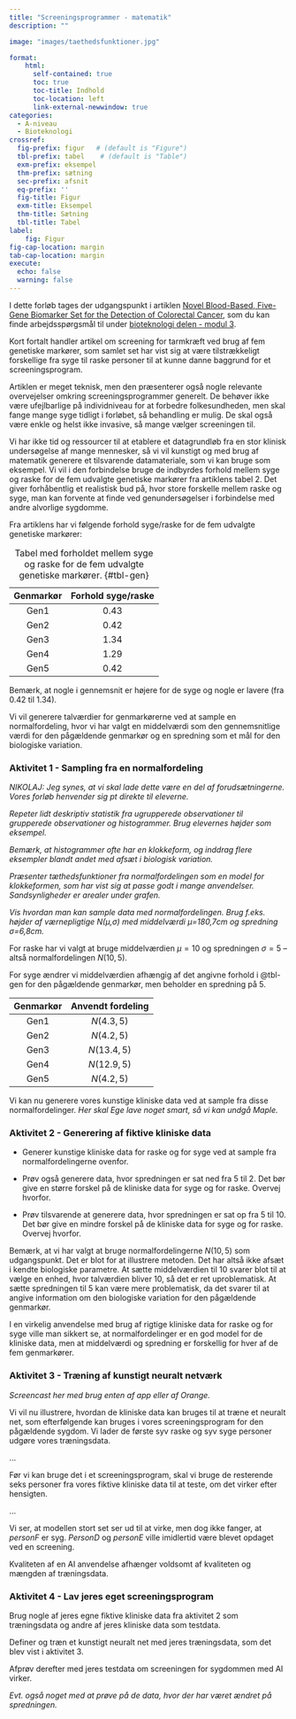 ```yaml
---
title: "Screeningsprogrammer - matematik"
description: ""

image: "images/taethedsfunktioner.jpg"

format:
    html: 
      self-contained: true
      toc: true
      toc-title: Indhold
      toc-location: left
      link-external-newwindow: true
categories:
  - A-niveau
  - Bioteknologi
crossref:
  fig-prefix: figur   # (default is "Figure")
  tbl-prefix: tabel    # (default is "Table")
  exm-prefix: eksempel
  thm-prefix: sætning
  sec-prefix: afsnit
  eq-prefix: ''
  fig-title: Figur
  exm-title: Eksempel
  thm-title: Sætning
  tbl-title: Tabel
label:
    fig: Figur
fig-cap-location: margin
tab-cap-location: margin
execute:
  echo: false
  warning: false
---
```


I dette forløb tages der udgangspunkt i artiklen [Novel Blood-Based, Five-Gene Biomarker Set for the Detection of Colorectal Cancer](https://aacrjournals.org/clincancerres/article/14/2/455/196149/Novel-Blood-Based-Five-Gene-Biomarker-Set-for-the), som du kan finde arbejdsspørgsmål til under [bioteknologi delen - modul 3](screeningsprogrammer_bioteknologi.qmd).

Kort fortalt handler artikel om screening for tarmkræft ved brug af fem genetiske markører, som samlet set har vist sig at være tilstrækkeligt forskellige fra syge til raske personer til at kunne danne baggrund for et screeningsprogram. 

Artiklen er meget teknisk, men den præsenterer også nogle relevante overvejelser omkring screeningsprogrammer generelt. De behøver ikke være ufejlbarlige på individniveau for at forbedre folkesundheden, men skal fange mange syge tidligt i forløbet, så behandling er mulig. De skal også være enkle og helst ikke invasive, så mange vælger screeningen til.

Vi har ikke tid og ressourcer til at etablere et datagrundløb fra en stor klinisk undersøgelse af mange mennesker, så vi vil kunstigt og med brug af matematik generere et tilsvarende datamateriale, som vi kan bruge som eksempel. Vi vil i den forbindelse bruge de indbyrdes forhold mellem syge og raske for de fem udvalgte genetiske markører fra artiklens tabel 2. Det giver forhåbentlig et realistisk bud på, hvor store forskelle mellem raske og syge, man kan forvente at finde ved genundersøgelser i forbindelse med andre alvorlige sygdomme.

Fra artiklens har vi følgende forhold syge/raske for de fem udvalgte genetiske markører:

|Genmarkør |Forhold syge/raske |
|:---:|:---:|
| Gen1 | $0.43$ |
| Gen2 | $0.42$ |                           
| Gen3 | $1.34$ |                           
| Gen4 | $1.29$ |
| Gen5 | $0.42$ |

: Tabel med forholdet mellem syge og raske for de fem udvalgte genetiske markører. {#tbl-gen}

Bemærk, at nogle i gennemsnit er højere for de syge og nogle er lavere (fra $0.42$ til $1.34$).

Vi vil generere talværdier for genmarkørerne ved at sample en normalfordeling, hvor vi har valgt en middelværdi som den gennemsnitlige værdi for den pågældende genmarkør og en spredning som et mål for den biologiske variation.

::: {.callout-note collapse="true" appearance="minimal"}
### Aktivitet 1 - Sampling fra en normalfordeling

*NIKOLAJ: Jeg synes, at vi skal  lade dette være en del af forudsætningerne. Vores forløb henvender sig pt direkte til eleverne.*

*Repeter lidt deskriptiv statistik fra ugrupperede observationer til grupperede observationer og histogrammer. Brug elevernes højder som eksempel.*

*Bemærk, at histogrammer ofte har en klokkeform, og inddrag flere eksempler blandt andet med afsæt i biologisk variation.*

*Præsenter tæthedsfunktioner fra normalfordelingen som en model for klokkeformen, som har vist sig at passe godt i mange anvendelser. Sandsynligheder er arealer under grafen.*

*Vis hvordan man kan sample data med normalfordelingen. Brug f.eks. højder af værnepligtige N(μ,σ) med middelværdi μ=180,7cm og spredning σ=6,8cm.*

For raske har vi valgt at bruge middelværdien $\mu=10$ og spredningen $\sigma=5$ -- altså normalfordelingen $N(10,5)$. 

For syge ændrer vi middelværdien afhængig af det angivne forhold i @tbl-gen for den pågældende genmarkør, men beholder en spredning på $5$. 

|Genmarkør |Anvendt fordeling |
|:---:|:---:|
| Gen1 | $N(4.3,5)$ |
| Gen2 | $N(4.2,5)$ |                           
| Gen3 | $N(13.4,5)$ |                           
| Gen4 | $N(12.9,5)$ |
| Gen5 | $N(4.2,5)$ |

Vi kan nu generere vores kunstige kliniske data ved at sample fra disse normalfordelinger. 
*Her skal Ege lave noget smart, så vi kan undgå Maple.* 

:::

::: {.callout-note collapse="true" appearance="minimal"}
### Aktivitet 2 - Generering af fiktive kliniske data

- Generer kunstige kliniske data for raske og for syge ved at sample fra normalfordelingerne ovenfor.

- Prøv også generere data, hvor spredningen er sat ned fra $5$ til $2$. Det bør give en større forskel på de kliniske data for syge og for raske. Overvej hvorfor.

- Prøv tilsvarende at generere data, hvor spredningen er sat op fra $5$ til $10$. Det bør give en mindre forskel på de kliniske data for syge og for raske. Overvej hvorfor.


Bemærk, at vi har valgt at bruge normalfordelingerne $N(10,5)$ som udgangspunkt. Det er blot for at illustrere metoden. Det har altså ikke afsæt i kendte biologiske parametre. At sætte middelværdien til $10$ svarer blot til at vælge en enhed, hvor talværdien bliver $10$, så det er ret uproblematisk. At sætte spredningen til $5$ kan være mere problematisk, da det svarer til at angive information om den biologiske variation for den pågældende genmarkør. 

I en virkelig anvendelse med brug af rigtige kliniske data for raske og for syge ville man sikkert se, at normalfordelinger er en god model for de kliniske data, men at middelværdi og spredning er forskellig for hver af de fem genmarkører.

:::

::: {.callout-note collapse="true" appearance="minimal"}
### Aktivitet 3 - Træning af kunstigt neuralt netværk

*Screencast her med brug enten af app eller af Orange.* 

Vi vil nu illustrere, hvordan de kliniske data kan bruges til at træne et neuralt net, som efterfølgende kan bruges i vores screeningsprogram for den pågældende sygdom. Vi lader de første syv raske og syv syge personer udgøre vores træningsdata. 

...

Før vi kan bruge det i et screeningsprogram, skal vi bruge de resterende seks personer fra vores fiktive kliniske data til at teste, om det virker efter hensigten. 

...

Vi ser, at modellen stort set ser ud til at virke, men dog ikke fanger, at *personF* er syg. *PersonD* og *personE* ville imidlertid være blevet opdaget ved en screening.

Kvaliteten af en AI anvendelse afhænger voldsomt af kvaliteten og mængden af træningsdata.


:::


::: {.callout-note collapse="true" appearance="minimal"}
### Aktivitet 4 - Lav jeres eget screeningsprogram

Brug nogle af jeres egne fiktive kliniske data fra aktivitet 2 som træningsdata og andre af jeres kliniske data som testdata.

Definer og træn et kunstigt neuralt net med jeres træningsdata, som det blev vist i aktivitet 3.

Afprøv derefter med jeres testdata om screeningen for sygdommen med AI virker.

*Evt. også noget med at prøve på de data, hvor der har været ændret på spredningen.*

:::
